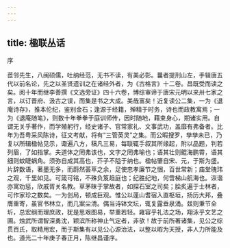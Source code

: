 ```yaml
---
---
---
```

title: 楹联丛话
---




序

茝邻先生，八闽硕儒，吐纳经范，无书不读，有美必彰。曩者提刑山左，手辑唐五代以前名论，先之以圣贤遗训之在诸经外者，为《古格言》十二卷。昌既受而读之矣。阅十年而继李善撰《文选旁证》四十六卷，博综审谛于唐宋元明以来卅七家之言，以订晋府、汲古之误，而集是书之大成。美哉富矣！近复读公二集，一为《退庵诗存》，推本伦纪，鉴别金石；逢源于经籍，殚精于时务，诗也而政教寓焉；一为《退庵随笔》，则数十年拳拳于庭训师传，因时随地，藉束身心，期诸实用。自谓无关乎著作，而学殖躬行，经史诸子、官常家礼、文事武功，盖靡有弗备者。比年为吾粤采风陈诗，征文考献，将有“三管英灵”之集。而公暇搜罗，孳孳未已，乃复以所辑楹帖见示，诹遍八方，稿凡三易，每联辄手叙其所缘起，附以品题，判若列眉，了如指掌。夫道体之罔弗该也，文字之罔弗喻也；语其壮则鲲海鹏霄，语其细则蚊睫蜗角。须弥自成其高也，芥子不隘于纳也。楹帖肇自宋、元，于斯为盛。片辞数语，著墨无多，而蔚然荟萃之余，足使忠孝廉节之悃，百世常新；庙堂瑰玮之观，千里如见。可箴可铭，不殊负笈趋庭也；纪胜纪地，何啻梯山航海也。诙谐亦寓劝惩，欣戚胥关名教。草茅昧于掌故者，如探石室之司矣；脍炙遍于士林者，可作家珍之数矣。一为创局，顿成巨观。惟公以蓬山耆宿入直枢垣，扬历大邦，叠膺重寄，虽官书林立，而几案尘清。偶当诗钵文坛，辄复露垂泉涌。兹则秉节全圻，总宏纲而理庶政，犹是思艰图易，举重若轻。雍容乎礼法之场，翔泳乎文艺之圃。烛武所谓智深勇沈，颖滨所称神止气定者，非欤！故于前所著诸集，见公之综贯百氏，取精用宏，而于斯集有以见公心源治法，以整以暇为天授，非人力所能及也。道光二十年庚子春正月，陈继昌谨序。